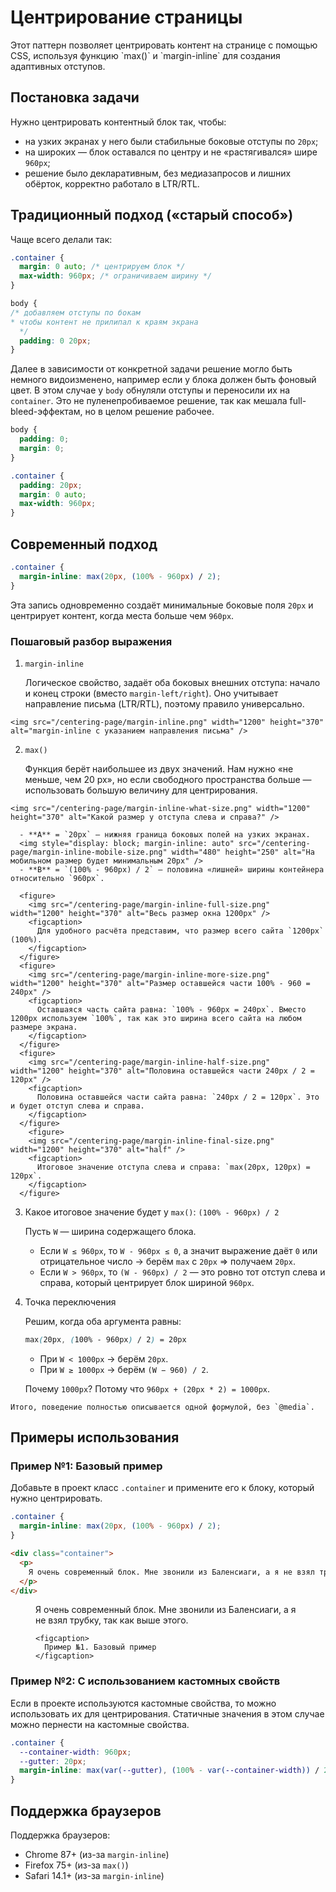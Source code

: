 
<Layout>
  <h1>Центрирование страницы</h1>

  <Description>
    Этот паттерн позволяет центрировать контент на странице с помощью CSS, используя функцию `max()` и `margin-inline` для создания адаптивных отступов.
  </Description>

  ## Постановка задачи
  Нужно центрировать контентный блок так, чтобы:
  - на узких экранах у него были стабильные боковые отступы по `20px`;
  - на широких — блок оставался по центру и не «растягивался» шире `960px`;
  - решение было декларативным, без медиазапросов и лишних обёрток, корректно работало в LTR/RTL.

  ## Традиционный подход («старый способ»)
  Чаще всего делали так:
  ```css
  .container {
    margin: 0 auto; /* центрируем блок */
    max-width: 960px; /* ограничиваем ширину */
  }

  body {
  /* добавляем отступы по бокам
  * чтобы контент не прилипал к краям экрана
    */
    padding: 0 20px;
  }
  ```

  Далее в зависимости от конкретной задачи решение могло быть немного видоизменено, например если у блока должен быть фоновый цвет. В этом случае у `body` обнуляли отступы и переносили их на `container`. Это не пуленепробиваемое решение, так как мешала full-bleed-эффектам, но в целом решение рабочее.

  ```css
  body {
    padding: 0;
    margin: 0;
  }

  .container {
    padding: 20px;
    margin: 0 auto;
    max-width: 960px;
  }
  ```

  ## Современный подход
  ```css
  .container {
    margin-inline: max(20px, (100% - 960px) / 2);
  }
  ```

  Эта запись одновременно создаёт минимальные боковые поля `20px` и центрирует контент, когда места больше чем `960px`.

  ### Пошаговый разбор выражения
  1. `margin-inline`

      Логическое свойство, задаёт оба боковых внешних отступа: начало и конец строки (вместо `margin-left/right`). Оно учитывает направление письма (LTR/RTL), поэтому правило универсально.

    <img src="/centering-page/margin-inline.png" width="1200" height="370" alt="margin-inline с указанием направления письма" />

  2. `max()`

      Функция берёт наибольшее из двух значений. Нам нужно «не меньше, чем 20 px», но если свободного пространства больше — использовать большую величину для центрирования.

    <img src="/centering-page/margin-inline-what-size.png" width="1200" height="370" alt="Какой размер у отступа слева и справа?" />

      - **A** = `20px` — нижняя граница боковых полей на узких экранах.
      <img style="display: block; margin-inline: auto" src="/centering-page/margin-inline-mobile-size.png" width="480" height="250" alt="На мобильном размер будет минимальным 20px" />
      - **B** = `(100% - 960px) / 2` — половина «лишней» ширины контейнера относительно `960px`.

      <figure>
        <img src="/centering-page/margin-inline-full-size.png" width="1200" height="370" alt="Весь размер окна 1200px" />
        <figcaption>
          Для удобного расчёта представим, что размер всего сайта `1200px` (100%).
        </figcaption>
      </figure>
      <figure>
        <img src="/centering-page/margin-inline-more-size.png" width="1200" height="370" alt="Размер оставшейся части 100% - 960 = 240px" />
        <figcaption>
          Оставшаяся часть сайта равна: `100% - 960px = 240px`. Вместо 1200px используем `100%`, так как это ширина всего сайта на любом размере экрана.
        </figcaption>
      </figure>
      <figure>
        <img src="/centering-page/margin-inline-half-size.png" width="1200" height="370" alt="Половина оставшейся части 240px / 2 = 120px" />
        <figcaption>
          Половина оставшейся части сайта равна: `240px / 2 = 120px`. Это и будет отступ слева и справа.
        </figcaption>
      </figure>
        <figure>
        <img src="/centering-page/margin-inline-final-size.png" width="1200" height="370" alt="half" />
        <figcaption>
          Итоговое значение отступа слева и справа: `max(20px, 120px) = 120px`.
        </figcaption>
      </figure>

  3) Какое итоговое значение будет у `max()`: `(100% - 960px) / 2`

      Пусть `W` — ширина содержащего блока.

      - Если `W ≤ 960px`, то `W - 960px ≤ 0`, а значит выражение даёт `0` или отрицательное число → берём `max` с `20px` ⇒ получаем `20px`.
      - Если `W > 960px`, то `(W - 960px) / 2` — это ровно тот отступ слева и справа, который центрирует блок шириной `960px`.

  4) Точка переключения

      Решим, когда оба аргумента равны:
      ```css
      max(20px, (100% - 960px) / 2) = 20px
      ```
      - При `W < 1000px` → берём `20px`.
      - При `W ≥ 1000px` → берём `(W − 960) / 2`.

      Почему `1000px`? Потому что `960px + (20px * 2) = 1000px`.

    Итого, поведение полностью описывается одной формулой, без `@media`.

  ## Примеры использования
  ### Пример №1: Базовый пример
  Добавьте в проект класс `.container` и примените его к блоку, который нужно центрировать.

  ```css
  .container {
    margin-inline: max(20px, (100% - 960px) / 2);
  }
  ```

  ```html
  <div class="container">
    <p>
      Я очень современный блок. Мне звонили из Баленсиаги, а я не взял трубку, так как выше этого.
    </p>
  </div>
  ```

  <figure>
    <div class="block">
      <p>
        Я очень современный блок. Мне звонили из Баленсиаги, а я не взял трубку, так как выше этого.
      </p>
    </div>

    <figcaption>
      Пример №1. Базовый пример
    </figcaption>
  </figure>


  ### Пример №2: С использованием кастомных свойств
  Если в проекте используются кастомные свойства, то можно использовать их для центрирования. Статичные значения в этом случае можно пернести на кастомные свойства.

  ```css
  .container {
    --container-width: 960px;
    --gutter: 20px;
    margin-inline: max(var(--gutter), (100% - var(--container-width)) / 2);
  }
  ```

  ## Поддержка браузеров
  Поддержка браузеров:
  - Chrome 87+ (из-за `margin-inline`)
  - Firefox 75+ (из-за `max()`)
  - Safari 14.1+ (из-за `margin-inline`)
</Layout>
